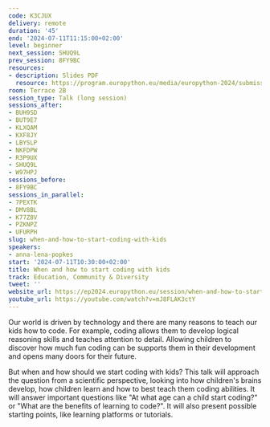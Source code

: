 ```yaml
---
code: K3CJUX
delivery: remote
duration: '45'
end: '2024-07-11T11:15:00+02:00'
level: beginner
next_session: SHUQ9L
prev_session: 8FY9BC
resources:
- description: Slides PDF
  resource: https://program.europython.eu/media/europython-2024/submissions/K3CJUX/resources/when_and_how_to_start_coding_with_kids_pdf_fgvIwTn.pdf
room: Terrace 2B
session_type: Talk (long session)
sessions_after:
- BUH9SD
- BUT9E7
- KLXQAM
- KXF8JY
- LBYSLP
- NKFDPW
- R3P9UX
- SHUQ9L
- W97HPJ
sessions_before:
- 8FY9BC
sessions_in_parallel:
- 7PEXTK
- DMV8BL
- K77Z8V
- PZKNPZ
- UFURPH
slug: when-and-how-to-start-coding-with-kids
speakers:
- anna-lena-popkes
start: '2024-07-11T10:30:00+02:00'
title: When and how to start coding with kids
track: Education, Community & Diversity
tweet: ''
website_url: https://ep2024.europython.eu/session/when-and-how-to-start-coding-with-kids
youtube_url: https://youtube.com/watch?v=mJ8FLAK3ctY
---
```


Our world is driven by technology and there are many reasons to teach our kids how to code. For example, coding allows them to develop logical reasoning skills and teaches attention to detail. Allowing children to discover how much fun coding can be supports them in their development and opens many doors for their future.

But when and how should we start coding with kids? This talk will approach the question from a scientific perspective, looking into how children's brains develop, how children learn and how to best teach them coding abilities. It will answer important questions like "At what age can a child start coding?" or "What are the benefits of learning to code?". It will also present possible starting points, like learning platforms or tutorials.
